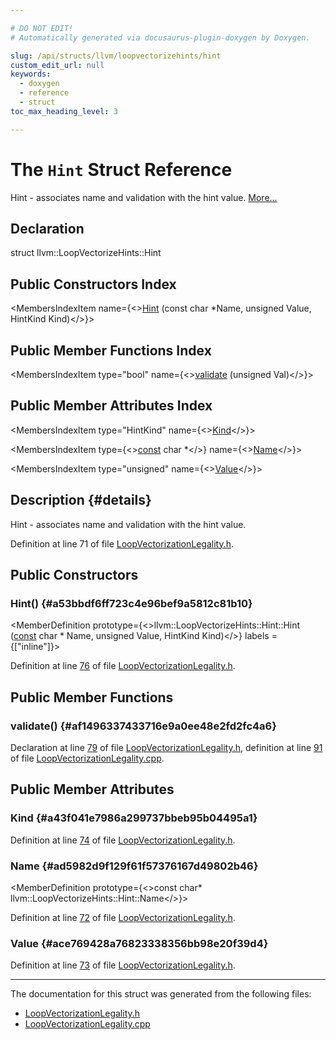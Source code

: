 ```yaml
---

# DO NOT EDIT!
# Automatically generated via docusaurus-plugin-doxygen by Doxygen.

slug: /api/structs/llvm/loopvectorizehints/hint
custom_edit_url: null
keywords:
  - doxygen
  - reference
  - struct
toc_max_heading_level: 3

---
```





# The `Hint` Struct Reference

<DoxygenPage pluginConfig={pluginConfig}>

Hint - associates name and validation with the hint value. <a href="#details">More...</a>

## Declaration

<CodeBlock>struct llvm::LoopVectorizeHints::Hint</CodeBlock>

## Public Constructors Index

<MembersIndex>

<MembersIndexItem
  name={<><a href="#a53bbdf6ff723c4e96bef9a5812c81b10">Hint</a> (const char &#42;Name, unsigned Value, HintKind Kind)</>}>
</MembersIndexItem>

</MembersIndex>

## Public Member Functions Index

<MembersIndex>

<MembersIndexItem
  type="bool"
  name={<><a href="#af1496337433716e9a0ee48e2fd2fc4a6">validate</a> (unsigned Val)</>}>
</MembersIndexItem>

</MembersIndex>

## Public Member Attributes Index

<MembersIndex>

<MembersIndexItem
  type="HintKind"
  name={<><a href="#a43f041e7986a299737bbeb95b04495a1">Kind</a></>}>
</MembersIndexItem>

<MembersIndexItem
  type={<><a href="/docs/api/files/lib/lib/target/lib/target/aarch64/aarch64promoteconstant-cpp/#a90f8350fecae261c25be85d38b451bff">const</a> char &#42;</>}
  name={<><a href="#ad5982d9f129f61f57376167d49802b46">Name</a></>}>
</MembersIndexItem>

<MembersIndexItem
  type="unsigned"
  name={<><a href="#ace769428a76823338356bb98e20f39d4">Value</a></>}>
</MembersIndexItem>

</MembersIndex>

## Description {#details}

Hint - associates name and validation with the hint value.

Definition at line 71 of file <a href="/docs/api/files/include/include/llvm/include/llvm/transforms/include/llvm/transforms/vectorize/loopvectorizationlegality-h">LoopVectorizationLegality.h</a>.

<SectionDefinition>

## Public Constructors

### Hint() {#a53bbdf6ff723c4e96bef9a5812c81b10}

<MemberDefinition
  prototype={<>llvm::LoopVectorizeHints::Hint::Hint (<a href="/docs/api/files/lib/lib/target/lib/target/aarch64/aarch64promoteconstant-cpp/#a90f8350fecae261c25be85d38b451bff">const</a> char &#42; Name, unsigned Value, HintKind Kind)</>}
  labels = {["inline"]}>

Definition at line <a href="/docs/api/files/include/include/llvm/include/llvm/transforms/include/llvm/transforms/vectorize/loopvectorizationlegality-h/#l00076">76</a> of file <a href="/docs/api/files/include/include/llvm/include/llvm/transforms/include/llvm/transforms/vectorize/loopvectorizationlegality-h">LoopVectorizationLegality.h</a>.
</MemberDefinition>

</SectionDefinition>

<SectionDefinition>

## Public Member Functions

### validate() {#af1496337433716e9a0ee48e2fd2fc4a6}

<MemberDefinition
  prototype="bool llvm::LoopVectorizeHints::Hint::validate (unsigned Val)">

Declaration at line <a href="/docs/api/files/include/include/llvm/include/llvm/transforms/include/llvm/transforms/vectorize/loopvectorizationlegality-h/#l00079">79</a> of file <a href="/docs/api/files/include/include/llvm/include/llvm/transforms/include/llvm/transforms/vectorize/loopvectorizationlegality-h">LoopVectorizationLegality.h</a>, definition at line <a href="/docs/api/files/lib/lib/transforms/lib/transforms/vectorize/loopvectorizationlegality-cpp/#l00091">91</a> of file <a href="/docs/api/files/lib/lib/transforms/lib/transforms/vectorize/loopvectorizationlegality-cpp">LoopVectorizationLegality.cpp</a>.
</MemberDefinition>

</SectionDefinition>

<SectionDefinition>

## Public Member Attributes

### Kind {#a43f041e7986a299737bbeb95b04495a1}

<MemberDefinition
  prototype="HintKind llvm::LoopVectorizeHints::Hint::Kind">

Definition at line <a href="/docs/api/files/include/include/llvm/include/llvm/transforms/include/llvm/transforms/vectorize/loopvectorizationlegality-h/#l00074">74</a> of file <a href="/docs/api/files/include/include/llvm/include/llvm/transforms/include/llvm/transforms/vectorize/loopvectorizationlegality-h">LoopVectorizationLegality.h</a>.
</MemberDefinition>

### Name {#ad5982d9f129f61f57376167d49802b46}

<MemberDefinition
  prototype={<>const char&#42; llvm::LoopVectorizeHints::Hint::Name</>}>

Definition at line <a href="/docs/api/files/include/include/llvm/include/llvm/transforms/include/llvm/transforms/vectorize/loopvectorizationlegality-h/#l00072">72</a> of file <a href="/docs/api/files/include/include/llvm/include/llvm/transforms/include/llvm/transforms/vectorize/loopvectorizationlegality-h">LoopVectorizationLegality.h</a>.
</MemberDefinition>

### Value {#ace769428a76823338356bb98e20f39d4}

<MemberDefinition
  prototype="unsigned llvm::LoopVectorizeHints::Hint::Value">

Definition at line <a href="/docs/api/files/include/include/llvm/include/llvm/transforms/include/llvm/transforms/vectorize/loopvectorizationlegality-h/#l00073">73</a> of file <a href="/docs/api/files/include/include/llvm/include/llvm/transforms/include/llvm/transforms/vectorize/loopvectorizationlegality-h">LoopVectorizationLegality.h</a>.
</MemberDefinition>

</SectionDefinition>

<hr/>

The documentation for this struct was generated from the following files:

<ul>
<li><a href="/docs/api/files/include/include/llvm/include/llvm/transforms/include/llvm/transforms/vectorize/loopvectorizationlegality-h">LoopVectorizationLegality.h</a></li>
<li><a href="/docs/api/files/lib/lib/transforms/lib/transforms/vectorize/loopvectorizationlegality-cpp">LoopVectorizationLegality.cpp</a></li>
</ul>

</DoxygenPage>
